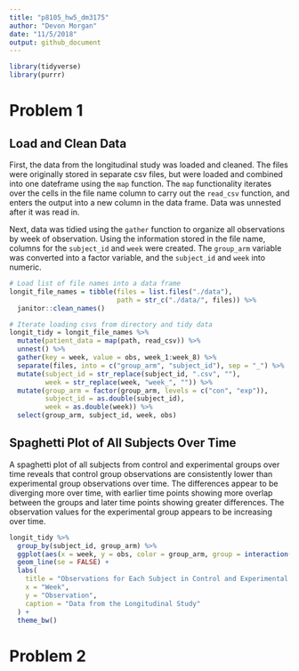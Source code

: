 ```yaml
---
title: "p8105_hw5_dm3175"
author: "Devon Morgan"
date: "11/5/2018"
output: github_document
---
```


```r
library(tidyverse)
library(purrr)

```

# Problem 1

## Load and Clean Data

First, the data from the longitudinal study was loaded and cleaned. The files were originally stored in separate csv files, but were loaded and combined into one dateframe using the `map` function. The `map` functionality iterates over the cells in the file name column to carry out the `read_csv` function, and enters the output into a new column in the data frame. Data was unnested after it was read in. 

Next, data was tidied using the `gather` function to organize all observations by week of observation. Using the information stored in the file name, columns for the `subject_id` and `week` were created. The `group_arm` variable was converted into a factor variable, and the `subject_id` and `week` into numeric. 

```r
# Load list of file names into a data frame
longit_file_names = tibble(files = list.files("./data"),
                           path = str_c("./data/", files)) %>% 
  janitor::clean_names() 

# Iterate loading csvs from directory and tidy data
longit_tidy = longit_file_names %>% 
  mutate(patient_data = map(path, read_csv)) %>% 
  unnest() %>% 
  gather(key = week, value = obs, week_1:week_8) %>% 
  separate(files, into = c("group_arm", "subject_id"), sep = "_") %>% 
  mutate(subject_id = str_replace(subject_id, ".csv", ""), 
         week = str_replace(week, "week_", "")) %>% 
  mutate(group_arm = factor(group_arm, levels = c("con", "exp")),
         subject_id = as.double(subject_id), 
         week = as.double(week)) %>% 
  select(group_arm, subject_id, week, obs)

```

## Spaghetti Plot of All Subjects Over Time

A spaghetti plot of all subjects from control and experimental groups over time reveals that control group observations are consistently lower than experimental group observations over time. The differences appear to be diverging more over time, with earlier time points showing more overlap between the groups and later time points showing greater differences. The observation values for the experimental group appears to be increasing over time.

```r
longit_tidy %>% 
  group_by(subject_id, group_arm) %>% 
  ggplot(aes(x = week, y = obs, color = group_arm, group = interaction(subject_id, group_arm))) + 
  geom_line(se = FALSE) +
  labs(
    title = "Observations for Each Subject in Control and Experimental Groups, Weeks 1-8",
    x = "Week",
    y = "Observation",
    caption = "Data from the Longitudinal Study"
  ) + 
  theme_bw()

```


# Problem 2

